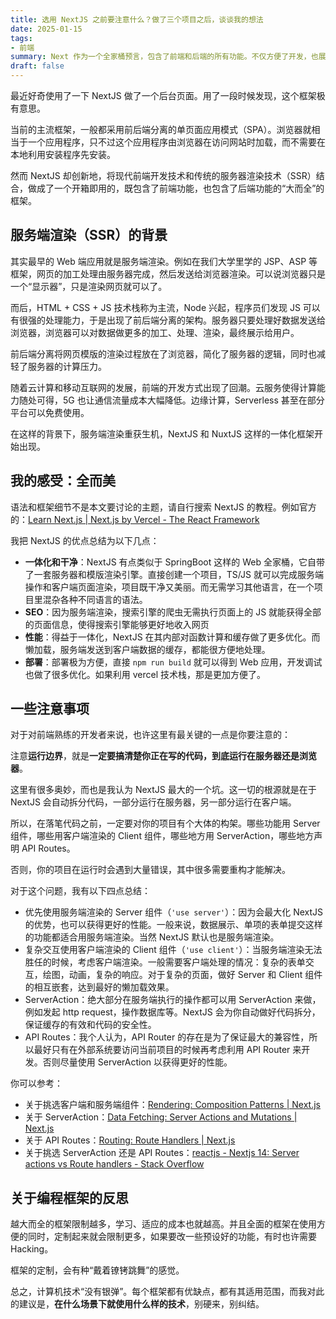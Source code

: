 ```yaml
---
title: 选用 NextJS 之前要注意什么？做了三个项目之后，谈谈我的想法
date: 2025-01-15
tags:
- 前端
summary: Next 作为一个全家桶预言，包含了前端和后端的所有功能。不仅方便了开发，也展现了 JS 的强大万能实力。
draft: false
---
```


最近好奇使用了一下 NextJS 做了一个后台页面。用了一段时候发现，这个框架极有意思。

当前的主流框架，一般都采用前后端分离的单页面应用模式（SPA）。浏览器就相当于一个应用程序，只不过这个应用程序由浏览器在访问网站时加载，而不需要在本地利用安装程序先安装。

然而 NextJS 却创新地，将现代前端开发技术和传统的服务器渲染技术（SSR）结合，做成了一个开箱即用的，既包含了前端功能，也包含了后端功能的“大而全”的框架。

## 服务端渲染（SSR）的背景

其实最早的 Web 端应用就是服务端渲染。例如在我们大学里学的 JSP、ASP 等框架，网页的加工处理由服务器完成，然后发送给浏览器渲染。可以说浏览器只是一个“显示器”，只是渲染网页就可以了。

而后，HTML + CSS + JS 技术栈称为主流，Node 兴起，程序员们发现 JS 可以有很强的处理能力，于是出现了前后端分离的架构。服务器只要处理好数据发送给浏览器，浏览器可以对数据做更多的加工、处理、渲染，最终展示给用户。

前后端分离将网页模版的渲染过程放在了浏览器，简化了服务器的逻辑，同时也减轻了服务器的计算压力。

随着云计算和移动互联网的发展，前端的开发方式出现了回潮。云服务使得计算能力随处可得，5G 也让通信流量成本大幅降低。边缘计算，Serverless 甚至在部分平台可以免费使用。

在这样的背景下，服务端渲染重获生机，NextJS 和 NuxtJS 这样的一体化框架开始出现。

## 我的感受：全而美

语法和框架细节不是本文要讨论的主题，请自行搜索 NextJS 的教程。例如官方的：[Learn Next.js | Next.js by Vercel - The React Framework](https://nextjs.org/learn)

我把 NextJS 的优点总结为以下几点：
- **一体化和干净**：NextJS 有点类似于 SpringBoot 这样的 Web 全家桶，它自带了一套服务器和模版渲染引擎。直接创建一个项目，TS/JS 就可以完成服务端操作和客户端页面渲染，项目既干净又美丽。而无需学习其他语言，在一个项目里混杂各种不同语言的语法。
- **SEO**：因为服务端渲染，搜索引擎的爬虫无需执行页面上的 JS 就能获得全部的页面信息，使得搜索引擎能够更好地收入网页
- **性能**：得益于一体化，NextJS 在其内部对函数计算和缓存做了更多优化。而懒加载，服务端发送到客户端数据的缓存，都能很方便地处理。
- **部署**：部署极为方便，直接 `npm run build` 就可以得到 Web 应用，开发调试也做了很多优化。如果利用 vercel 技术栈，那是更加方便了。

## 一些注意事项

对于对前端熟练的开发者来说，也许这里有最关键的一点是你要注意的：

注意**运行边界**，就是**一定要搞清楚你正在写的代码，到底运行在服务器还是浏览器**。

这里有很多奥妙，而也是我认为 NextJS 最大的一个坑。这一切的根源就是在于 NextJS 会自动拆分代码，一部分运行在服务器，另一部分运行在客户端。

所以，在落笔代码之前，一定要对你的项目有个大体的构架。哪些功能用 Server 组件，哪些用客户端渲染的 Client 组件，哪些地方用 ServerAction，哪些地方声明 API Routes。

否则，你的项目在运行时会遇到大量错误，其中很多需要重构才能解决。

对于这个问题，我有以下四点总结：

- 优先使用服务端渲染的 Server 组件（`'use server'`）：因为会最大化 NextJS 的优势，也可以获得更好的性能。一般来说，数据展示、单项的表单提交这样的功能都适合用服务端渲染。当然 NextJS 默认也是服务端渲染。
- 复杂交互使用客户端渲染的 Client 组件（`'use client'`）：当服务端渲染无法胜任的时候，考虑客户端渲染。一般需要客户端处理的情况：复杂的表单交互，绘图，动画，复杂的响应。对于复杂的页面，做好 Server 和 Client 组件的相互嵌套，达到最好的懒加载效果。
- ServerAction：绝大部分在服务端执行的操作都可以用 ServerAction 来做，例如发起 http request，操作数据库等。NextJS 会为你自动做好代码拆分，保证缓存的有效和代码的安全性。
- API Routes：我个人认为，API Router 的存在是为了保证最大的兼容性，所以最好只有在外部系统要访问当前项目的时候再考虑利用 API Router 来开发。否则尽量使用 ServerAction 以获得更好的性能。

你可以参考：
- 关于挑选客户端和服务端组件：[Rendering: Composition Patterns | Next.js](https://nextjs.org/docs/app/building-your-application/rendering/composition-patterns)
- 关于 ServerAction：[Data Fetching: Server Actions and Mutations | Next.js](https://nextjs.org/docs/app/building-your-application/data-fetching/server-actions-and-mutations)
- 关于 API Routes：[Routing: Route Handlers | Next.js](https://nextjs.org/docs/app/building-your-application/routing/route-handlers)
- 关于挑选 ServerAction 还是 API Routes：[reactjs - Nextjs 14: Server actions vs Route handlers - Stack Overflow](https://stackoverflow.com/questions/77748391/nextjs-14-server-actions-vs-route-handlers)

## 关于编程框架的反思

越大而全的框架限制越多，学习、适应的成本也就越高。并且全面的框架在使用方便的同时，定制起来就会限制更多，如果要改一些预设好的功能，有时也许需要 Hacking。

框架的定制，会有种“戴着镣铐跳舞”的感觉。

总之，计算机技术“没有银弹”。每个框架都有优缺点，都有其适用范围，而我对此的建议是，**在什么场景下就使用什么样的技术**，别硬来，别纠结。
